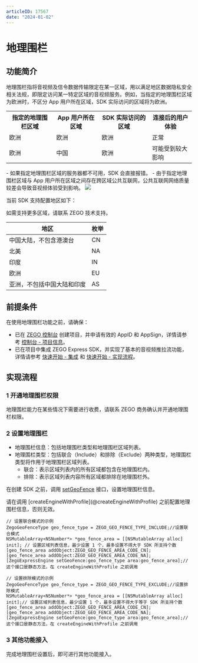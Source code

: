 ```yaml
---
articleID: 17567
date: "2024-01-02"
---
```


# 地理围栏

## 功能简介


地理围栏指将音视频及信令数据传输限定在某一区域，用以满足地区数据隐私安全相关法规，即限定访问某一特定区域的音视频服务。例如，当指定的地理围栏区域为欧洲时，不区分 App 用户所在区域，SDK 实际访问的区域将为欧洲。


<table>
  <colgroup>
    <col/>
    <col/>
  </colgroup>
<tbody><tr>
<th>指定的地理围栏区域</th>
<th>App 用户所在区域</th>
<th>SDK 实际访问的区域</th>
<th>连接后的用户体验</th>
</tr>
<tr>
<td>欧洲</td>
<td>欧洲</td>
<td>欧洲</td>
<td>正常</td>
</tr>
<tr>
<td>欧洲</td>
<td>中国</td>
<td>欧洲</td>
<td>可能受到较大影响</td>
</tr>
</tbody></table>


<Warning title="注意">
- 如果指定地理围栏区域的服务器都不可用，SDK 会直接报错。
- 由于指定地理围栏区域与 App 用户所在区域之间存在跨区域公共互联网，公共互联网网络质量较差会导致音视频体验受到影响。
</Warning>

<Frame width="512" height="auto" caption="">
  <img src="https://doc-media.zego.im/sdk-doc/Pics/Express/Geofencing_pic.jpeg" />
</Frame>

当前 SDK 支持配置地区如下：

<Note title="说明">
如需支持更多区域，请联系 ZEGO 技术支持。
</Note>


|地区|枚举|
|-|-|
|中国大陆，不包含港澳台|CN|
|北美|NA|
|印度|IN|
|欧洲|EU|
|亚洲，不包括中国大陆和印度|AS|

## 前提条件

在使用地理围栏功能之前，请确保：
- 已在 [ZEGO 控制台](https://console.zego.im) 创建项目，并申请有效的 AppID 和 AppSign，详情请参考 [控制台 - 项目信息](/console/project-info)。
- 已在项目中集成 ZEGO Express SDK，并实现了基本的音视频推拉流功能，详情请参考 [快速开始 - 集成](!Integration/SDK_Integration) 和 [快速开始 - 实现流程](!Integration/Solution_Implementation)。

## 实现流程

### 1 开通地理围栏权限

地理围栏能力在某些情况下需要进行收费，请联系 ZEGO 商务确认并开通地理围栏权限。


### 2 设置地理围栏

- 地理围栏信息：包括地理围栏类型和地理围栏区域列表。
- 地理围栏类型：包括联合（Include）和排除（Exclude）两种类型，地理围栏类型将作用于地理围栏区域列表。
    - 联合：表示区域列表内的所有区域都包含在地理围栏内。
    - 排除：表示区域列表内容所有区域都排除在地理围栏外。

在创建 SDK 之前，调用 [setGeoFence](@setGeoFence) 接口，设置地理围栏信息。


<Warning title="注意">
请在调用 [createEngineWithProfile](@createEngineWithProfile) 之前配置地理围栏信息，否则无效。
</Warning>


```objc
// 设置联合模式的示例
ZegoGeoFenceType geo_fence_type = ZEGO_GEO_FENCE_TYPE_INCLUDE;//设置联合模式
NSMutableArray<NSNumber*> *geo_fence_area = [[NSMutableArray alloc] init]; // 设置区域列表信息，最少设置 1 个，最多设置不得大于 SDK 所支持个数
[geo_fence_area addObject:ZEGO_GEO_FENCE_AREA_CODE_CN];
[geo_fence_area addObject:ZEGO_GEO_FENCE_AREA_CODE_NA];
[ZegoExpressEngine setGeoFence:geo_fence_type area:geo_fence_area];// 这个接口是静态方法，在 createEngineWithProfile 之前调用

// 设置排除模式的示例
ZegoGeoFenceType geo_fence_type = ZEGO_GEO_FENCE_TYPE_EXCLUDE;//设置排除模式
NSMutableArray<NSNumber*> *geo_fence_area = [[NSMutableArray alloc] init];// 设置区域列表信息，最少设置 1 个，最多设置不得大于等于 SDK 所支持个数
[geo_fence_area addObject:ZEGO_GEO_FENCE_AREA_CODE_CN];
[geo_fence_area addObject:ZEGO_GEO_FENCE_AREA_CODE_NA];
[ZegoExpressEngine setGeoFence:geo_fence_type area:geo_fence_area];// 这个接口是静态方法，在 createEngineWithProfile 之前调用
```

### 3 其他功能接入

完成地理围栏设置后，即可进行其他功能接入。
